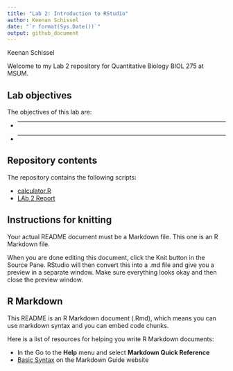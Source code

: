 ```yaml
---
title: "Lab 2: Introduction to RStudio"
author: Keenan Schissel
date: "`r format(Sys.Date())`"
output: github_document
---
```


Keenan Schissel

Welcome to my Lab 2 repository for Quantitative Biology BIOL 275 at MSUM.

## Lab objectives

The objectives of this lab are:

- ___
- ___

## Repository contents

The repository contains the following scripts:

- [calculator.R](calculator.R)
- [LAb 2 Report](assignment.md)

## Instructions for knitting

Your actual README document must be a Markdown file. This one is an R Markdown file.

When you are done editing this document, click the Knit button in the Source Pane. RStudio will then convert this into a .md file and give you a preview in a separate window. Make sure everything looks okay and then close the preview window.

## R Markdown

This README is an R Markdown document (.Rmd), which means you can use markdown syntax and you can embed code chunks.

Here is a list of resources for helping you write R Markdown documents:

- In the Go to the **Help** menu and select **Markdown Quick Reference**
- [Basic Syntax](https://www.markdownguide.org/basic-syntax/) on the Markdown Guide website


